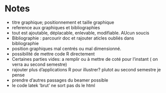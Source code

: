 # Notes

- titre graphique; positionnement et taille graphique
- reference aux graphiques et bibliographies
- tout est ajoutable, déplacable, enlevable, modifiable. AUcun soucis
- Bibliographie : parcourir doc et rajouter aticles oubliés dans bibliographie
- position graphiques mal centrés ou mal dimensionné. 
- possibilité de mettre code R directement
- Certaines parties vides: a remplir ou à mettre de coté pour l'instant ( on verra au second semestre)
- rajouter plus d'applications R pour illustrer? plutot au second semestre je pense
- prendre d'autres passages du beamer possible
- le code latek 'brut' ne sort pas ds le html 
